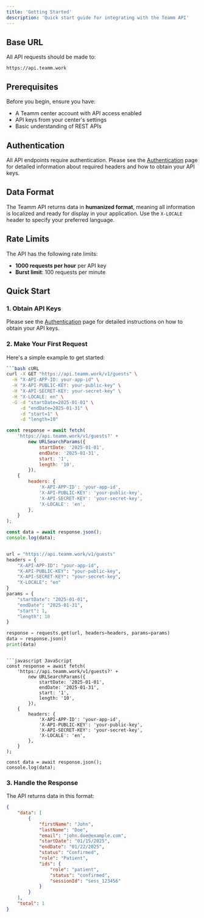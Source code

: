```yaml
---
title: 'Getting Started'
description: 'Quick start guide for integrating with the Teamm API'
---
```


## Base URL

All API requests should be made to:

```
https://api.teamm.work
```

## Prerequisites

Before you begin, ensure you have:

-   A Teamm center account with API access enabled
-   API keys from your center's settings
-   Basic understanding of REST APIs

## Authentication

All API endpoints require authentication. Please see the [Authentication](/api-reference/authentication) page for detailed information about required headers and how to obtain your API keys.

## Data Format

The Teamm API returns data in **humanized format**, meaning all information is localized and ready for display in your application. Use the `X-LOCALE` header to specify your preferred language.

## Rate Limits

The API has the following rate limits:

-   **1000 requests per hour** per API key
-   **Burst limit**: 100 requests per minute

## Quick Start

### 1. Obtain API Keys

Please see the [Authentication](/api-reference/authentication) page for detailed instructions on how to obtain your API keys.

### 2. Make Your First Request

Here's a simple example to get started:

<CodeGroup>

````bash cURL
```bash cURL
curl -X GET "https://api.teamm.work/v1/guests" \
  -H "X-API-APP-ID: your-app-id" \
  -H "X-API-PUBLIC-KEY: your-public-key" \
  -H "X-API-SECRET-KEY: your-secret-key" \
  -H "X-LOCALE: en" \
  -G -d "startDate=2025-01-01" \
     -d "endDate=2025-01-31" \
     -d "start=1" \
     -d "length=10"
````

```javascript JavaScript
const response = await fetch(
	'https://api.teamm.work/v1/guests?' +
		new URLSearchParams({
			startDate: '2025-01-01',
			endDate: '2025-01-31',
			start: '1',
			length: '10',
		}),
	{
		headers: {
			'X-API-APP-ID': 'your-app-id',
			'X-API-PUBLIC-KEY': 'your-public-key',
			'X-API-SECRET-KEY': 'your-secret-key',
			'X-LOCALE': 'en',
		},
	}
);

const data = await response.json();
console.log(data);
```

```python Python

url = "https://api.teamm.work/v1/guests"
headers = {
    "X-API-APP-ID": "your-app-id",
    "X-API-PUBLIC-KEY": "your-public-key",
    "X-API-SECRET-KEY": "your-secret-key",
    "X-LOCALE": "en"
}
params = {
    "startDate": "2025-01-01",
    "endDate": "2025-01-31",
    "start": 1,
    "length": 10
}

response = requests.get(url, headers=headers, params=params)
data = response.json()
print(data)
```

````

```javascript JavaScript
const response = await fetch(
	'https://api.teamm.work/v1/guests?' +
		new URLSearchParams({
			startDate: '2025-01-01',
			endDate: '2025-01-31',
			start: '1',
			length: '10',
		}),
	{
		headers: {
			'X-API-APP-ID': 'your-app-id',
			'X-API-PUBLIC-KEY': 'your-public-key',
			'X-API-SECRET-KEY': 'your-secret-key',
			'X-LOCALE': 'en',
		},
	}
);

const data = await response.json();
console.log(data);
````

</CodeGroup>

### 3. Handle the Response

The API returns data in this format:

```json
{
	"data": [
		{
			"firstName": "John",
			"lastName": "Doe",
			"email": "john.doe@example.com",
			"startDate": "01/15/2025",
			"endDate": "01/22/2025",
			"status": "Confirmed",
			"role": "Patient",
			"ids": {
				"role": "patient",
				"status": "confirmed",
				"sessionId": "sess_123456"
			}
		}
	],
	"total": 1
}
```
